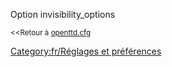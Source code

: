{{fr/Amorce}}
Option invisibility_options

<small><<Retour à [[Main/fr/Openttd.cfg|openttd.cfg]]</small>
[[Category:fr/Réglages et préférences]]